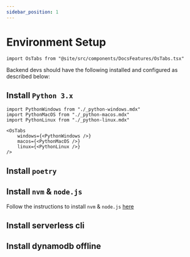 ```yaml
---
sidebar_position: 1
---
```


# Environment Setup

```mdx-code-block
import OsTabs from "@site/src/components/DocsFeatures/OsTabs.tsx"
```

Backend devs should have the following installed and configured as described below:

## Install `Python 3.x`

```mdx-code-block
import PythonWindows from "./_python-windows.mdx"
import PythonMacOS from "./_python-macos.mdx"
import PythonLinux from "./_python-linux.mdx"

<OsTabs
    windows={<PythonWindows />}
    macos={<PythonMacOS />}
    linux={<PythonLinux />}
/>
```

## Install `poetry`

## Install `nvm` & `node.js`

Follow the instructions to install `nvm` & `node.js` [here](/docs/getting-started/node-nvm)

## Install serverless cli

## Install dynamodb offline
